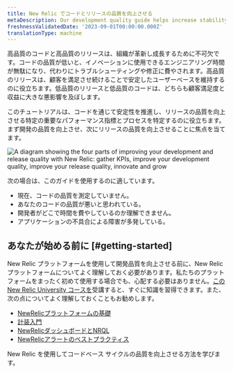 ```yaml
---
title: New Relic でコードとリリースの品質を向上させる
metaDescription: Our development quality guide helps increase stability by using New Relic to ensure that fewer defects are introduced into the code base.
freshnessValidatedDate: '2023-09-01T00:00:00.000Z'
translationType: machine
---
```



高品質のコードと高品質のリリースは、組織が革新し成長するために不可欠です。コードの品質が低いと、イノベーションに使用できるエンジニアリング時間が無駄になり、代わりにトラブルシューティングや修正に費やされます。高品質のリリースは、顧客を満足させ続けることで安定したユーザーベースを維持するのに役立ちます。低品質のリリースと低品質のコードは、どちらも顧客満足度と収益に大きな悪影響を及ぼします。

このチュートリアルは、コードを通じて安定性を推進し、リリースの品質を向上させる特定の重要なパフォーマンス指標とプロセスを特定するのに役立ちます。まず開発の品質を向上させ、次にリリースの品質を向上させることに焦点を当てます。

<img
  title="Improvement Journey"
  alt="A diagram showing the four parts of improving your development and release quality with New Relic: gather KPIs, improve your development quality, improve your release quality, innovate and grow"
  src={journeyDiagram}
/>

次の場合は、このガイドを使用するのに適しています。

* 現在、コードの品質を測定していません。
* あなたのコードの品質が悪いと思われている。
* 開発者がどこで時間を費やしているのか理解できません。
* アプリケーションの不具合による障害が多発している。

## あなたが始める前に [#getting-started]

New Relic プラットフォームを使用して開発品質を向上させる前に、New Relic プラットフォームについてよく理解しておく必要があります。私たちのプラットフォームをまったく初めて使用する場合でも、心配する必要はありません。[この New Relic University コースを](https://learn.newrelic.com/overview-course)受講すると、すぐに知識を習得できます。また、次の点についてよく理解しておくこともお勧めします。

* [NewRelicプラットフォームの基礎](https://learn.newrelic.com/fundamentals-course)
* [計装入門](https://learn.newrelic.com/self-paced-intro-to-instrumentation-with-new-relic)
* [NewRelicダッシュボードとNRQL](https://learn.newrelic.com/webinar-getting-started-with-dashboards-nrql)
* [NewRelicアラートのベストプラクティス](https://learn.newrelic.com/webinar-new-relic-alerts-fundamentals)

<DocTiles>
  <DocTile
    title="Improve your development quality"
    path="/docs/tutorial-innovation-and-growth/development-quality-mgmt/"
  >
    New Relic を使用してコードベース サイクルの品質を向上させる方法を学びます。
  </DocTile>
</DocTiles>